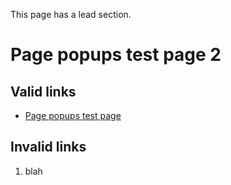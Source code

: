 This page has a lead section.

=Page popups test page 2=

==Valid links==
* [[Page popups test page]]

==Invalid links==
# blah
